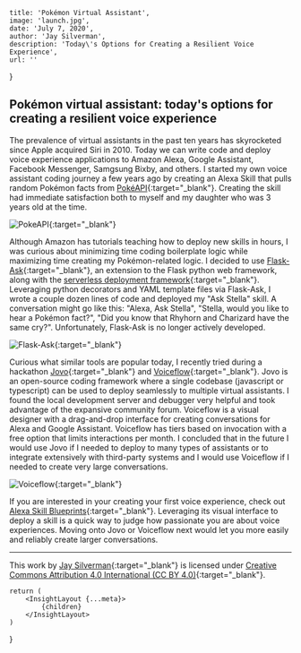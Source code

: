 
    title: 'Pokémon Virtual Assistant',
    image: 'launch.jpg',
    date: 'July 7, 2020',
    author: 'Jay Silverman',
    description: 'Today\'s Options for Creating a Resilient Voice Experience',
    url: ''
}

## Pokémon virtual assistant: today's options for creating a resilient voice experience  

The prevalence of virtual assistants in the past ten years has skyrocketed since Apple acquired Siri in 2010. Today we can write code and deploy voice experience applications to Amazon Alexa, Google Assistant, Facebook Messenger, Samgsung Bixby, and others. I started my own voice assistant coding journey a few years ago by creating an Alexa Skill that pulls random Pokémon facts from [PokéAPI](https://pokeapi.co/){:target="_blank"}. Creating the skill had immediate satisfaction both to myself and my daughter who was 3 years old at the time. 

![PokeAPI](/assets/images/posts/2020-07-07-virtual-voice-assistant-daughter/pokeapi.png){:target="_blank"}
 
Although Amazon has tutorials teaching how to deploy new skills in hours, I was curious about minimizing time coding boilerplate logic while maximizing time creating my Pokémon-related logic. I decided to use [Flask-Ask](https://github.com/johnwheeler/flask-ask){:target="_blank"}, an extension to the Flask python web framework, along with the [serverless deployment framework](https://www.serverless.com/){:target="_blank"}. Leveraging python decorators and YAML template files via Flask-Ask, I wrote a couple dozen lines of code and deployed my "Ask Stella" skill. A conversation might go like this: "Alexa, Ask Stella", "Stella, would you like to hear a Pokémon fact?", "Did you know that Rhyhorn and Charizard have the same cry?". Unfortunately, Flask-Ask is no longer actively developed.  

![Flask-Ask](/assets/images/posts/2020-07-07-virtual-voice-assistant-daughter/flask-ask.png){:target="_blank"}
 
Curious what similar tools are popular today, I recently tried during a hackathon [Jovo](https://www.jovo.tech/){:target="_blank"} and [Voiceflow](https://www.voiceflow.com/){:target="_blank"}. Jovo is an open-source coding framework where a single codebase (javascript or typescript) can be used to deploy seamlessly to multiple virtual assistants. I found the local development server and debugger very helpful and took advantage of the expansive community forum. Voiceflow is a visual designer with a drag-and-drop interface for creating conversations for Alexa and Google Assistant. Voiceflow has tiers based on invocation with a free option that limits interactions per month. I concluded that in the future I would use Jovo if I needed to deploy to many types of assistants or to integrate extensively with third-party systems and I would use Voiceflow if I needed to create very large conversations. 

![Voiceflow](/assets/images/posts/2020-07-07-virtual-voice-assistant-daughter/voiceflow.png){:target="_blank"}

If you are interested in your creating your first voice experience, check out [Alexa Skill Blueprints](https://blueprints.amazon.com/){:target="_blank"}. Leveraging its visual interface to deploy a skill is a quick way to judge how passionate you are about voice experiences. Moving onto Jovo or Voiceflow next would let you more easily and reliably create larger conversations. 

***

This work by [Jay Silverman](https://jaysilverman.net){:target="_blank"} is licensed under [Creative Commons Attribution 4.0 International (CC BY 4.0)](https://creativecommons.org/licenses/by/4.0/){:target="_blank"}.

    return (
        <InsightLayout {...meta}>
            {children}
        </InsightLayout>
    )
}

